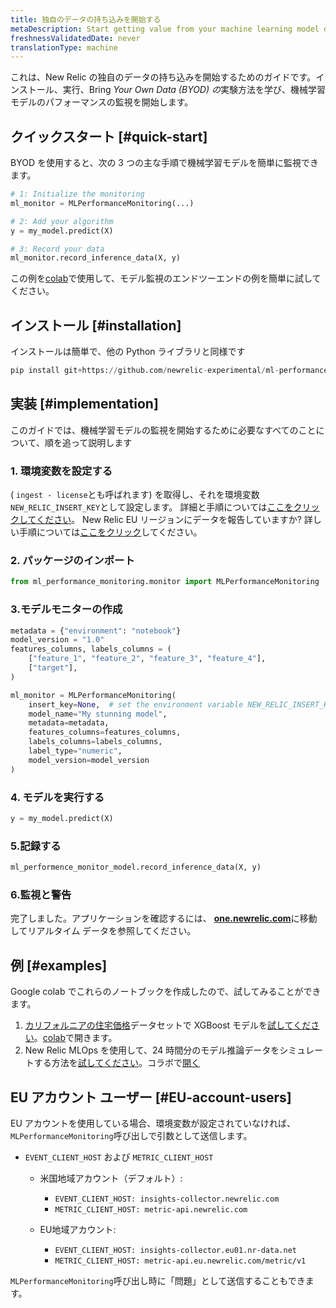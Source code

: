 ```yaml
---
title: 独自のデータの持ち込みを開始する
metaDescription: Start getting value from your machine learning model data in just a few minutes within New Relic
freshnessValidatedDate: never
translationType: machine
---
```


これは、New Relic の独自のデータの持ち込みを開始するためのガイドです。インストール、実行、Bring *Your Own Data (BYOD) の*実験方法を学び、機械学習モデルのパフォーマンスの監視を開始します。

## クイックスタート [#quick-start]

BYOD を使用すると、次の 3 つの主な手順で機械学習モデルを簡単に監視できます。

```python
# 1: Initialize the monitoring
ml_monitor = MLPerformanceMonitoring(...)

# 2: Add your algorithm
y = my_model.predict(X)

# 3: Record your data
ml_monitor.record_inference_data(X, y)
```

この例を[colab](https://colab.research.google.com/github/newrelic-experimental/ml-performance-monitoring/blob/main/examples/XGBoost_on_Boston_housing_prices_dataset.ipynb)で使用して、モデル監視のエンドツーエンドの例を簡単に試してください。

## インストール [#installation]

インストールは簡単で、他の Python ライブラリと同様です

```python
pip install git+https://github.com/newrelic-experimental/ml-performance-monitoring.git
```

## 実装 [#implementation]

このガイドでは、機械学習モデルの監視を開始するために必要なすべてのことについて、順を追って説明します

### 1. 環境変数を設定する

<InlinePopover type="licenseKey" />( `ingest - license`とも呼ばれます) を取得し、それを環境変数`NEW_RELIC_INSERT_KEY`として設定します。 詳細と手順については[ここをクリックしてください](/docs/apis/intro-apis/new-relic-api-keys/#license-key)。 New Relic EU リージョンにデータを報告していますか? 詳しい手順については[ここをクリック](#EU-account-users)してください。

### 2. パッケージのインポート

```python
from ml_performance_monitoring.monitor import MLPerformanceMonitoring
```

### 3.モデルモニターの作成

```python
metadata = {"environment": "notebook"}
model_version = "1.0"
features_columns, labels_columns = (
    ["feature_1", "feature_2", "feature_3", "feature_4"],
    ["target"],
)

ml_monitor = MLPerformanceMonitoring(
    insert_key=None,  # set the environment variable NEW_RELIC_INSERT_KEY or send your insert key here
    model_name="My stunning model",
    metadata=metadata,
    features_columns=features_columns,
    labels_columns=labels_columns,
    label_type="numeric",
    model_version=model_version
)
```

### 4. モデルを実行する

```python
y = my_model.predict(X)
```

### 5.記録する

```python
ml_performence_monitor_model.record_inference_data(X, y)
```

### 6.監視と警告

完了しました。アプリケーションを確認するには、 <DNT>**[one.newrelic.com](https://one.newrelic.com/all-capabilities)**</DNT>に移動してリアルタイム データを参照してください。

## 例 [#examples]

Google colab でこれらのノートブックを作成したので、試してみることができます。

1. [カリフォルニアの住宅価格](https://scikit-learn.org/stable/modules/generated/sklearn.datasets.fetch_california_housing.html)データセットで XGBoost モデルを[試してください](https://github.com/newrelic-experimental/ml-performance-monitoring/blob/main/examples/XGBoost_on_California_housing_prices_dataset.ipynb)。[colab](https://colab.research.google.com/github/newrelic-experimental/ml-performance-monitoring/blob/main/examples/XGBoost_on_California_housing_prices_dataset.ipynb)で開きます。
2. New Relic MLOps を使用して、24 時間分のモデル推論データをシミュレートする方法を[試してください](https://github.com/newrelic-experimental/ml-performance-monitoring/blob/main/examples/sklearn.RandomForestClassifier_on_Iris_dataset.ipynb)。コラボで[開く](https://colab.research.google.com/github/newrelic-experimental/ml-performance-monitoring/blob/main/examples/sklearn.RandomForestClassifier_on_Iris_dataset.ipynb)

## EU アカウント ユーザー [#EU-account-users]

EU アカウントを使用している場合、環境変数が設定されていなければ、 `MLPerformanceMonitoring`呼び出しで引数として送信します。

* `EVENT_CLIENT_HOST` および `METRIC_CLIENT_HOST`

  * 米国地域アカウント（デフォルト）:

    * `EVENT_CLIENT_HOST: insights-collector.newrelic.com`
    * `METRIC_CLIENT_HOST: metric-api.newrelic.com`

  * EU地域アカウント:

    * `EVENT_CLIENT_HOST: insights-collector.eu01.nr-data.net`
    * `METRIC_CLIENT_HOST: metric-api.eu.newrelic.com/metric/v1`

`MLPerformanceMonitoring`呼び出し時に「問題」として送信することもできます。